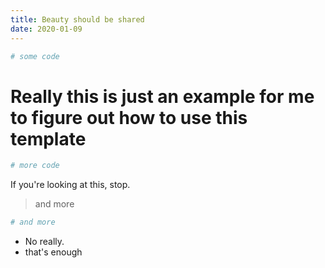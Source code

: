 ```yaml
---
title: Beauty should be shared
date: 2020-01-09
---
```



<CodeWave>

```py
# some code
```

# Really this is just an example for me to figure out how to use this template

```py
# more code
```

If you're looking at this, stop.

> and more

```py
# and more
```

- No really.
- that's enough

</CodeWave>